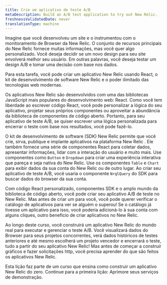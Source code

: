 ```yaml
---
title: Crie um aplicativo de teste A/B
metaDescription: Build an A/B test application to try out New Relic.
freshnessValidatedDate: never
translationType: machine
---
```


Imagine que você desenvolveu um site e o instrumentou com o monitoramento de Browser da New Relic. O conjunto de recursos principais do New Relic fornece muitas informações, mas você quer algo personalizado. Você deseja decidir se um novo design para seu site envolverá melhor seu usuário. Em outras palavras, você deseja testar um design A/B e tomar uma decisão com base nos dados.

Para esta tarefa, você pode criar um aplicativo New Relic usando React, o kit de desenvolvimento de software New Relic e o poder ilimitado das tecnologias web modernas.

Os aplicativos New Relic são desenvolvidos com uma das bibliotecas JavaScript mais populares do desenvolvimento web: React. Como você tem liberdade ao escrever código React, você pode personalizar a lógica do seu aplicativo, projetar seus próprios componentes ou aproveitar a abundância da biblioteca de componentes de código aberto. Portanto, para seu aplicativo de teste A/B, se quiser escrever uma lógica personalizada para encerrar o teste com base nos resultados, você pode fazê-lo.

O kit de desenvolvimento de software (SDK) New Relic permite que você crie, sirva, publique e implante aplicativos na plataforma New Relic . Ele também fornece uma série de componentes React para coletar dados, apresentar informações, lidar com a interação do usuário e muito mais. Use componentes como `Button` e `Dropdown` para criar uma experiência interativa que pareça e seja nativa do New Relic. Use os componentes `Table` e `Chart` para exibir dados da sua conta do New Relic ou de outro lugar. Ao criar seu aplicativo de teste A/B, você usaria o componente `NrqlQuery` do SDK para buscar dados do browser da sua conta.

Com código React personalizado, componentes SDK e o amplo mundo da biblioteca de código aberto, você pode criar seu aplicativo A/B de teste no New Relic. Mas antes de criar um para você, você pode querer verificar o catálogo de aplicativos para ver se alguém o superou! Se o catálogo já tivesse um aplicativo para isso, você poderia adicioná-lo à sua conta com alguns cliques, outro benefício de criar aplicativos no New Relic.

Ao longo deste curso, você construirá um aplicativo New Relic do mundo real para executar e gerenciar o teste A/B. Você visualizará dados do Browser para seus projetos concorrentes, verá dados históricos de testes anteriores e até mesmo escolherá um projeto vencedor e encerrará o teste, tudo a partir do seu aplicativo New Relic! Mas antes de começar a construir gráficos e fazer solicitações http, você precisa aprender do que são feitos os aplicativos New Relic.

<Callout variant="course">
  Esta lição faz parte de um curso que ensina como construir um aplicativo New Relic do zero. Continue para a primeira lição: Aprimore seus serviços de demonstração.
</Callout>